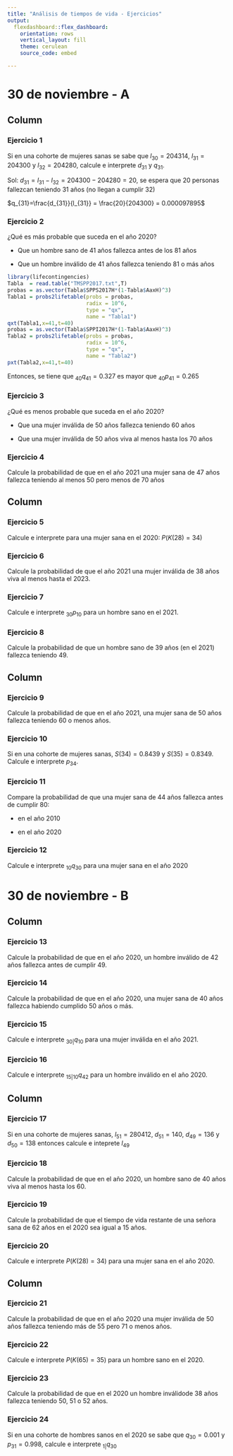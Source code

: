 ```yaml
---
title: "Análisis de tiempos de vida - Ejercicios"
output: 
  flexdashboard::flex_dashboard:
    orientation: rows
    vertical_layout: fill
    theme: cerulean
    source_code: embed

---
```


30 de noviembre - A
=======================

Column {data-width=500}
-----------------------------------------------------------------------

### Ejercicio 1

Si en una cohorte de mujeres sanas se sabe que $l_{30}=204314$, $l_{31}=204300$ y $l_{32}=204280$, calcule e interprete $d_{31}$ y $q_{31}$.

Sol: $d_{31}=l_{31}-l_{32}=204300-204280=20$, se espera que 20 personas fallezcan teniendo 31 años (no llegan a cumplir 32)

$q_{31}=\frac{d_{31}}{l_{31}} = \frac{20}{204300} = 0.000097895$

### Ejercicio 2

¿Qué es más probable que suceda en el año 2020?

- Que un hombre sano de 41 años fallezca antes de los 81 años

- Que un hombre inválido de 41 años fallezca teniendo 81 o más años

```r
library(lifecontingencies)
Tabla  = read.table("TMSPP2017.txt",T)
probas = as.vector(Tabla$SPPS2017H*(1-Tabla$AaxH)^3)
Tabla1 = probs2lifetable(probs = probas,
                         radix = 10^6,
                         type = "qx",
                         name = "Tabla1")
qxt(Tabla1,x=41,t=40)
probas = as.vector(Tabla$SPPI2017H*(1-Tabla$AaxH)^3)
Tabla2 = probs2lifetable(probs = probas,
                         radix = 10^6,
                         type = "qx",
                         name = "Tabla2")
pxt(Tabla2,x=41,t=40)
```

Entonces, se tiene que $_{40}q_{41}=0.327$ es mayor que $_{40}p_{41}=0.265$

### Ejercicio 3

¿Qué es menos probable que suceda en el año 2020?

- Que una mujer inválida de 50 años fallezca teniendo 60 años

- Que una mujer inválida de 50 años viva al menos hasta los 70 años

### Ejercicio 4

Calcule la probabilidad de que en el año 2021 una mujer sana de 47 años fallezca teniendo al menos 50 pero menos de 70 años

Column {data-width=500}
-----------------------------------------------------------------------

### Ejercicio 5

Calcule e interprete para una mujer sana en el 2020: $P(K(28)=34)$

### Ejercicio 6

Calcule la probabilidad de que el año 2021 una mujer inválida de 38 años viva al menos hasta el 2023.

### Ejercicio 7

Calcule e interprete $_{30}p_{10}$ para un hombre sano en el 2021.

### Ejercicio 8

Calcule la probabilidad de que un hombre sano de 39 años (en el 2021) fallezca teniendo 49.

Column {data-width=500}
-----------------------------------------------------------------------

### Ejercicio 9

Calcule la probabilidad de que en el año 2021, una mujer sana de 50 años fallezca teniendo 60 o menos años.

### Ejercicio 10

Si en una cohorte de mujeres sanas, $S(34)=0.8439$ y $S(35)=0.8349$. Calcule e interprete $p_{34}$.

### Ejercicio 11

Compare la probabilidad de que una mujer sana de 44 años fallezca antes de cumplir 80:

- en el año 2010

- en el año 2020

### Ejercicio 12

Calcule e interprete $_{10}q_{30}$ para una mujer sana en el año 2020

30 de noviembre - B
=======================

Column {data-width=500}
-----------------------------------------------------------------------

### Ejercicio 13

Calcule la probabilidad de que en el año 2020, un hombre inválido de 42 años fallezca antes de cumplir 49.


### Ejercicio 14

Calcule la probabilidad de que en el año 2020, una mujer sana de 40 años fallezca habiendo cumplido 50 años o más.

### Ejercicio 15

Calcule e interprete $_{30|}q_{10}$ para una mujer inválida en el año 2021.

### Ejercicio 16

Calcule e interprete $_{15|10}q_{42}$ para un hombre inválido en el año 2020.


Column {data-width=500}
-----------------------------------------------------------------------

### Ejercicio 17
Si en una cohorte de mujeres sanas, $l_{51}=280412$, $d_{51}=140$, $d_{49}=136$ y $d_{50}=138$ entonces calcule e inteprete $l_{49}$

### Ejercicio 18
Calcule la probabilidad de que en el año 2020, un hombre sano de 40 años viva  al menos hasta los 60.

### Ejercicio 19
Calcule la probabilidad de que el tiempo de vida restante de una señora sana de 62 años en el 2020 sea igual a 15 años.

### Ejercicio 20

Calcule e interprete $P(K(28)=34)$ para una mujer sana en el año 2020.

Column {data-width=500}
-----------------------------------------------------------------------

### Ejercicio 21
Calcule la probabilidad de que en el año 2020 una mujer inválida de 50 años fallezca teniendo más de 55 pero 71 o menos años.

### Ejercicio 22 
Calcule e interprete $P(K(65)=35)$ para un hombre sano en el 2020.

### Ejercicio 23
Calcule la probabilidad de que en el 2020 un hombre inválidode 38 años fallezca teniendo 50, 51 o 52 años.

### Ejercicio 24
Si en una cohorte de hombres sanos en el 2020 se sabe que $q_{30}=0.001$ y $p_{31}=0.998$, calcule e interprete $_{1|}q_{30}$
